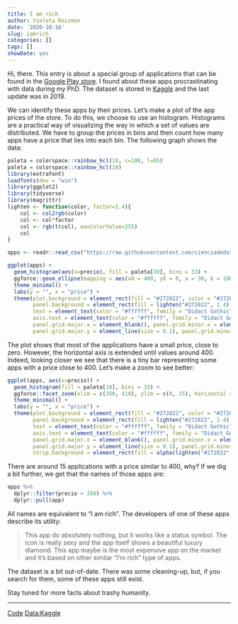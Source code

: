 ```yaml
---
title: I am rich
author: Violeta Roizman
date: '2020-10-16'
slug: iamrich
categories: []
tags: []
showDate: yes
---
```


Hi, there. This entry is about a special group of applications that can be found in the [Google Play store](https://play.google.com/store?hl=es&gl=US). I found about these apps procrastinating with data during my PhD. The dataset is stored in  [Kaggle](https://www.kaggle.com/lava18/google-play-store-apps#googleplaystore.csv) and the last update was in 2019. 

We can identify these apps by their prices. Let's make a plot of the app prices of the store. To do this, we choose to use an histogram. Histograms are a practical way of visualizing the way in which a set of values are distributed. We have to group the prices in bins and then count how many apps have a price that lies into each bin. The following graph shows the data: 

```r
paleta = colorspace::rainbow_hcl(10, c=100, l=65)
paleta = colorspace::rainbow_hcl(10)
library(extrafont)
loadfonts(dev = "win")
library(ggplot2) 
library(tidyverse)
library(magrittr)
lighten <- function(color, factor=1.4){
    col <- col2rgb(color)
    col <- col*factor
    col <- rgb(t(col), maxColorValue=255)
    col
}

apps <- readr::read_csv("https://raw.githubusercontent.com/cienciadedatos/datos-de-miercoles/master/datos/2019/2019-07-24/apps_googleplaystore.csv")

ggplot(apps) +
  geom_histogram(aes(x=precio), fill = paleta[10], bins = 33) +
  ggforce::geom_ellipse(mapping = aes(x0 = 400, y0 = 0, a = 30, b = 1000, angle = 0), color = paleta[10], size = 1.2) +
  theme_minimal() +
  labs(y = "", x = "price") +
  theme(plot.background = element_rect(fill = "#272822", color = "#272822"),
        panel.background = element_rect(fill = lighten("#272822", 1.4), color = lighten("#272822", 1.4)),
        text = element_text(color = "#ffffff", family = "Didact Gothic"),
        axis.text = element_text(color = "#ffffff", family = "Didact Gothic"),
        panel.grid.major.x = element_blank(), panel.grid.minor.x = element_blank(),
        panel.grid.major.y = element_line(size = 0.1), panel.grid.minor.y = element_line(size = 0.1))

```
The plot shows that most of the applications have a small price, close to zero. However, the horizontal axis is extended until values around 400. Indeed, looking closer we see that there is a tiny bar representing some apps with a price close to 400. Let's make a zoom to see better:

```r
ggplot(apps, aes(x=precio)) +
  geom_histogram(fill = paleta[10], bins = 33) +
  ggforce::facet_zoom(xlim = c(350, 410), ylim = c(0, 15), horizontal = FALSE) +
  theme_minimal() +
  labs(y = "", x = "price") +
  theme(plot.background = element_rect(fill = "#272822", color = "#272822"),
        panel.background = element_rect(fill = lighten("#272822", 1.4), color = lighten("#272822", 1.4)),
        text = element_text(color = "#ffffff", family = "Didact Gothic"),
        axis.text = element_text(color = "#ffffff", family = "Didact Gothic"),
        panel.grid.major.x = element_blank(), panel.grid.minor.x = element_blank(),
        panel.grid.major.y = element_line(size = 0.1), panel.grid.minor.y = element_line(size = 0.1),
        strip.background = element_rect(fill = alpha(lighten("#272822", 1.4), 1), color = lighten("#272822", 1.4)))
```
There are around 15 applications with a price similar to 400, why? If we dig a bit further, we get that the names of those apps are:

```r
apps %>%
  dplyr::filter(precio > 350) %>%
  dplyr::pull(app)
```
All names are equivalent to "I am rich". The developers of one of these apps describe its utility:

> This app do absolutely nothing, but it works like a status symbol.
> The icon is really sexy and the app itself shows a beautiful luxury diamond.
> This app maybe is the most expensive app on the market and it's based on other similar "I'm rich" type of apps.

The dataset is a bit out-of-date. There was some cleaning-up, but, if you search for them, some of these apps still exist.

Stay tuned for more facts about trashy humanity.

<hr />

[Code](https://github.com/outlier-redemption/data-analysis/blob/main/01-iamrich.R)
[Data:Kaggle](https://www.kaggle.com/lava18/google-play-store-apps#googleplaystore.csv)

